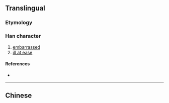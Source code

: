 {{character info/new}}
{{also|尷}}
==Translingual==

===Etymology===
{{Han simp|尷|f=監|t=监}}

===Han character===
{{Han char|rn=43|rad=尢|as=10|sn=13|four=|canj=KULIT|ids=⿺尢监}}

# [[embarrassed]]
# [[ill at ease]]

====References====
* {{Han ref|kx=0299.111|hdz=80012.210|uh=5C34|ud=23604}}

----

==Chinese==
{{zh-see|尷}}